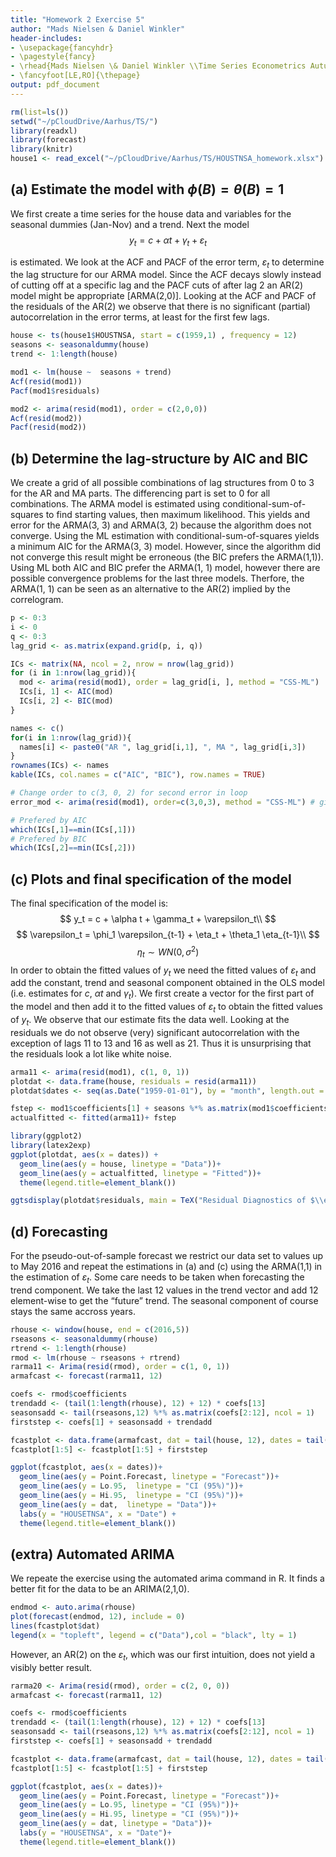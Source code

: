---
title: "Homework 2 Exercise 5"
author: "Mads Nielsen & Daniel Winkler"
header-includes:
- \usepackage{fancyhdr}
- \pagestyle{fancy}
- \rhead{Mads Nielsen \& Daniel Winkler \\Time Series Econometrics Autumn 2017 \\ 201306163, 201701383}
- \fancyfoot[LE,RO]{\thepage}
output: pdf_document
---


```{r setup, include = FALSE}
rm(list=ls())
setwd("~/pCloudDrive/Aarhus/TS/")
library(readxl)
library(forecast)
library(knitr)
house1 <- read_excel("~/pCloudDrive/Aarhus/TS/HOUSTNSA_homework.xlsx")
```


## (a) Estimate the model with $\phi(B) = \theta(B)=1$

We first create a time series for the house data and variables for the seasonal dummies (Jan-Nov) and a trend. Next the model
$$
y_t = c + \alpha t + \gamma_t + \varepsilon_t
$$

is estimated. We look at the ACF and PACF of the error term, $\varepsilon_t$ to determine the lag structure for our ARMA model. Since the ACF decays slowly instead of cutting off at a specific lag and the PACF cuts of after lag 2 an AR(2) model might be appropriate [ARMA(2,0)]. Looking at the ACF and PACF of the residuals of the AR(2) we observe that there is no significant (partial) autocorrelation in the error terms, at least for the first few lags.

```{r a}
house <- ts(house1$HOUSTNSA, start = c(1959,1) , frequency = 12)
seasons <- seasonaldummy(house)
trend <- 1:length(house)

mod1 <- lm(house ~  seasons + trend)
Acf(resid(mod1))
Pacf(mod1$residuals)

mod2 <- arima(resid(mod1), order = c(2,0,0))
Acf(resid(mod2))
Pacf(resid(mod2))
```

## (b) Determine the lag-structure by AIC and BIC

We create a grid of all possible combinations of lag structures from 0 to 3 for the AR and MA parts. The differencing part is set to 0 for all combinations. The ARMA model is estimated using conditional-sum-of-squares to find starting values, then maximum likelihood. This yields and error for the ARMA(3, 3) and ARMA(3, 2) because the algorithm does not converge. Using the ML estimation with conditional-sum-of-squares yields a minimum AIC for the ARMA(3, 3) model. However, since the algorithm did not converge this result might be erroneous (the BIC prefers the ARMA(1,1)). Using ML both AIC and BIC prefer the ARMA(1, 1) model, however there are possible convergence problems for the last three models. Therfore, the ARMA(1, 1) can be seen as an alternative to the AR(2) implied by the correlogram.

```{r b}
p <- 0:3
i <- 0
q <- 0:3
lag_grid <- as.matrix(expand.grid(p, i, q))

ICs <- matrix(NA, ncol = 2, nrow = nrow(lag_grid))
for (i in 1:nrow(lag_grid)){
  mod <- arima(resid(mod1), order = lag_grid[i, ], method = "CSS-ML")
  ICs[i, 1] <- AIC(mod)
  ICs[i, 2] <- BIC(mod)
}

names <- c()
for(i in 1:nrow(lag_grid)){
  names[i] <- paste0("AR ", lag_grid[i,1], ", MA ", lag_grid[i,3])
}
rownames(ICs) <- names
kable(ICs, col.names = c("AIC", "BIC"), row.names = TRUE)

# Change order to c(3, 0, 2) for second error in loop
error_mod <- arima(resid(mod1), order=c(3,0,3), method = "CSS-ML") # gives error!

# Prefered by AIC
which(ICs[,1]==min(ICs[,1]))
# Prefered by BIC
which(ICs[,2]==min(ICs[,2]))

```

## (c) Plots and final specification of the model

The final specification of the model is:
$$
y_t = c + \alpha t + \gamma_t + \varepsilon_t\\
$$
$$
\varepsilon_t = \phi_1 \varepsilon_{t-1} + \eta_t  + \theta_1 \eta_{t-1}\\
$$
$$
\eta_t \sim WN(0, \sigma^2)
$$
 In order to obtain the fitted values of $y_t$ we need the fitted values of $\varepsilon_t$ and add the constant, trend and seasonal component obtained in the OLS model (i.e. estimates for $c,\ \alpha t\ \text{and}\ \gamma_t$). We first create a vector for the first part of the model and then add it to the fitted values of $\varepsilon_t$ to obtain the fitted values of $y_t$. We observe that our estimate fits the data well. Looking at the residuals we do not observe (very) significant autocorrelation with the exception of lags 11 to 13 and 16 as well as 21. Thus it is unsurprising that the residuals look a lot like white noise.
 
```{r c, warning=FALSE, error=FALSE, message=FALSE}
arma11 <- arima(resid(mod1), c(1, 0, 1))
plotdat <- data.frame(house, residuals = resid(arma11))
plotdat$dates <- seq(as.Date("1959-01-01"), by = "month", length.out = length(house))

fstep <- mod1$coefficients[1] + seasons %*% as.matrix(mod1$coefficients[2:12], ncol = 1) + trend * mod1$coefficients[13] 
actualfitted <- fitted(arma11)+ fstep

library(ggplot2)
library(latex2exp)
ggplot(plotdat, aes(x = dates)) + 
  geom_line(aes(y = house, linetype = "Data"))+
  geom_line(aes(y = actualfitted, linetype = "Fitted"))+
  theme(legend.title=element_blank())

ggtsdisplay(plotdat$residuals, main = TeX("Residual Diagnostics of $\\eta_t$"))
```


## (d) Forecasting

For the pseudo-out-of-sample forecast we restrict our data set to values up to May 2016 and repeat the estimations in (a) and (c) using the ARMA(1,1) in the estimation of $\varepsilon_t$. Some care needs to be taken when forecasting the trend component. We take the last 12 values in the trend vector and add 12 element-wise to get the "future" trend. The seasonal component of course stays the same accross years. 

```{r d}
rhouse <- window(house, end = c(2016,5))
rseasons <- seasonaldummy(rhouse)
rtrend <- 1:length(rhouse)
rmod <- lm(rhouse ~ rseasons + rtrend)
rarma11 <- Arima(resid(rmod), order = c(1, 0, 1))
armafcast <- forecast(rarma11, 12)

coefs <- rmod$coefficients
trendadd <- (tail(1:length(rhouse), 12) + 12) * coefs[13]
seasonsadd <- tail(rseasons,12) %*% as.matrix(coefs[2:12], ncol = 1) 
firststep <- coefs[1] + seasonsadd + trendadd

fcastplot <- data.frame(armafcast, dat = tail(house, 12), dates = tail(plotdat$dates, 12))
fcastplot[1:5] <- fcastplot[1:5] + firststep

ggplot(fcastplot, aes(x = dates))+
  geom_line(aes(y = Point.Forecast, linetype = "Forecast"))+
  geom_line(aes(y = Lo.95,  linetype = "CI (95%)"))+
  geom_line(aes(y = Hi.95,  linetype = "CI (95%)"))+
  geom_line(aes(y = dat,  linetype = "Data"))+
  labs(y = "HOUSETNSA", x = "Date") +
  theme(legend.title=element_blank())

```


## (extra) Automated ARIMA

We repeate the exercise using the automated arima command in R. It finds a better fit for the data to be an ARIMA(2,1,0).

```{r extra}
endmod <- auto.arima(rhouse)
plot(forecast(endmod, 12), include = 0)
lines(fcastplot$dat)
legend(x = "topleft", legend = c("Data"),col = "black", lty = 1)
```

However, an AR(2) on the $\varepsilon_t$, which was our first intuition, does not yield a visibly better result. 

```{r}
rarma20 <- Arima(resid(rmod), order = c(2, 0, 0))
armafcast <- forecast(rarma11, 12)

coefs <- rmod$coefficients
trendadd <- (tail(1:length(rhouse), 12) + 12) * coefs[13]
seasonsadd <- tail(rseasons,12) %*% as.matrix(coefs[2:12], ncol = 1) 
firststep <- coefs[1] + seasonsadd + trendadd

fcastplot <- data.frame(armafcast, dat = tail(house, 12), dates = tail(plotdat$dates, 12))
fcastplot[1:5] <- fcastplot[1:5] + firststep

ggplot(fcastplot, aes(x = dates))+
  geom_line(aes(y = Point.Forecast, linetype = "Forecast"))+
  geom_line(aes(y = Lo.95, linetype = "CI (95%)"))+
  geom_line(aes(y = Hi.95, linetype = "CI (95%)"))+
  geom_line(aes(y = dat, linetype = "Data"))+
  labs(y = "HOUSETNSA", x = "Date")+
  theme(legend.title=element_blank())

```

